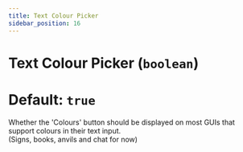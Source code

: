 ```yaml
---
title: Text Colour Picker
sidebar_position: 16
---
```

# Text Colour Picker (`boolean`)
# Default: `true`
Whether the 'Colours' button should be displayed on most GUIs that support colours in their text input.  
(Signs, books, anvils and chat for now)
